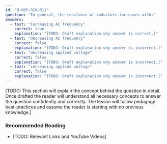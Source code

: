 ```yaml
---
id: "B-005-010-011"
question: "In general, the reactance of inductors increases with:"
answers:
  - text: "increasing AC frequency"
    correct: true
    explanation: "[TODO: Draft explanation why answer is correct.]"
  - text: "decreasing AC frequency"
    correct: false
    explanation: "[TODO: Draft explanation why answer is incorrect.]"
  - text: "decreasing applied voltage"
    correct: false
    explanation: "[TODO: Draft explanation why answer is incorrect.]"
  - text: "increasing applied voltage"
    correct: false
    explanation: "[TODO: Draft explanation why answer is incorrect.]"
---
```


[TODO: This section will explain the concept behind the question in detail. Once drafted the reader will understand all necessary concepts to answer the question confidently and correctly. The lesson will follow pedagogy best-practices and assume the reader is starting with no previous knowledge.]

### Recommended Reading

- [TODO: Relevant Links and YouTube Videos]
